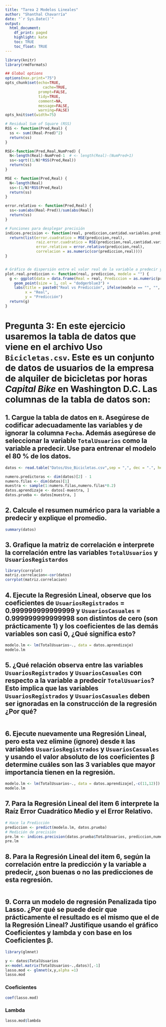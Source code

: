 ```yaml
---
title: "Tarea 2 Modelos Lineales"
author: "Shanthal Chavarría"
date: "`r Sys.Date()`"
output:
  html_document: 
    df_print: paged 
    highlight: kate
    toc: TRUE
    toc_float: TRUE
---
```



```r
library(knitr)
library(rmdformats)

## Global options
options(max.print="75")
opts_chunk$set(echo=TRUE,
	             cache=TRUE,
               prompt=FALSE,
               tidy=TRUE,
               comment=NA,
               message=FALSE,
               warning=FALSE)
opts_knit$set(width=75)

```

```r
# Residual Sum of Square (RSS)
RSS <- function(Pred,Real) {
  ss <- sum((Real-Pred)^2)
  return(ss)
}

RSE<-function(Pred,Real,NumPred) {
  N<-length(Real)-NumPred-1  # <- length(Real)-(NumPred+1)
  ss<-sqrt((1/N)*RSS(Pred,Real))
  return(ss)
}

MSE <- function(Pred,Real) {
  N<-length(Real)
  ss<-(1/N)*RSS(Pred,Real)
  return(ss)
}

error.relativo <- function(Pred,Real) {
  ss<-sum(abs(Real-Pred))/sum(abs(Real))
  return(ss)
}

# Funciones para desplegar precisión
indices.precision <- function(real, prediccion,cantidad.variables.predictoras) {
  return(list(error.cuadratico = MSE(prediccion,real),
              raiz.error.cuadratico = RSE(prediccion,real,cantidad.variables.predictoras),
              error.relativo = error.relativo(prediccion,real),
              correlacion = as.numeric(cor(prediccion,real))))
}


# Gráfico de dispersión entre el valor real de la variable a predecir y la predicción del modelo.
plot.real.prediccion <- function(real, prediccion, modelo = "") {
  g <- ggplot(data = data.frame(Real = real, Prediccion = as.numeric(prediccion)), mapping = aes(x = Real, y = Prediccion)) +
    geom_point(size = 1, col = "dodgerblue3") +
    labs(title = paste0("Real vs Predicción", ifelse(modelo == "", "", paste(", con", modelo))),
         x = "Real",
         y = "Predicción")
  return(g)
}

```


# Pregunta 3: En este ejercicio usaremos la tabla de datos que viene en el archivo Uso `Bicicletas.csv`. Este es un conjunto de datos de usuarios de la empresa de alquiler de bicicletas por horas *Capital Bike* en Washington D.C. Las columnas de la tabla de datos son:


## 1. Cargue la tabla de datos en `R`. Asegúrese de codificar adecuadamente las variables y de ignorar la columna `Fecha`. Además asegúrese de seleccionar la variable `TotalUsuarios` como la variable a predecir. Use para entrenar el modelo el 80 % de los datos.

```r

datos <- read.table("Datos/Uso_Bicicletas.csv",sep = ",", dec = ".", header = T)[,-1]

numero.predictoras <- dim(datos)[2] - 1
numero.filas <- dim(datos)[1]
muestra <- sample(1:numero.filas,numero.filas*0.2)
datos.aprendizaje <- datos[-muestra, ]
datos.prueba <- datos[muestra, ]

```

## 2. Calcule el resumen numérico para la variable a predecir y explique el promedio.

```r

summary(datos)

```
## 3. Grafique la matriz de correlación e interprete la correlación entre las variables `TotalUsuarios` y `UsuariosRegistardos`

```r
library(corrplot)
matriz.correlacion<-cor(datos)
corrplot(matriz.correlacion)
```

## 4. Ejecute la Regresión Lineal, observe que los coeficientes de `UsuariosRegistrados` = 0.999999999999999 y `UsuariosCasuales` = 0.999999999999998 son distintos de cero (son prácticamente 1) y los coeficientes de las demás variables son casi 0, ¿Qué significa esto?

```r
modelo.lm <- lm(TotalUsuarios~., data = datos.aprendizaje)
modelo.lm
```
## 5. ¿Qué relación observa entre las variables `UsuariosRegistrados` y `UsuariosCasuales` con respecto a la variable a predecir `TotalUsuarios`? Esto implica que las variables `UsuariosRegistrados` y `UsuariosCasuales` deben ser ignoradas en la construcción de la regresión ¿Por qué?

```r



```

## 6. Ejecute nuevamente una Regresión Lineal, pero esta vez elimine (ignore) desde `R` las variables `UsuariosRegistrados` y `UsuariosCasuales` y usando el valor absoluto de los coeficientes β determine cuáles son las 3 variables que mayor importancia tienen en la regresión.

```r
modelo.lm <- lm(TotalUsuarios~., data = datos.aprendizaje[,-c(11,12)])
modelo.lm
```
## 7. Para la Regresión Lineal del item 6 interprete la Raíz Error Cuadrático Medio y el Error Relativo.

```r
# Hace la Predicción
prediccion <- predict(modelo.lm, datos.prueba)
# Medición de precisión
pre.lm <- indices.precision(datos.prueba$TotalUsuarios, prediccion,numero.predictoras)
pre.lm
```

## 8. Para la Regresión Lineal del item 6, según la correlación entre la predicción y la variable a predecir, ¿son buenas o no las predicciones de esta regresión.

```r

```


## 9. Corra un modelo de regresión Penalizada tipo Lasso. ¿Por qué se puede decir que prácticamente el resultado es el mismo que el de la Regresión Lineal? Justifique usando el gráfico __Coeficientes__ y __lambda__ y con base en los __Coeficientes__ β.

```r
library(glmnet)

y <- datos$TotalUsuarios
x<-model.matrix(TotalUsuarios~.,datos)[,-1]
lasso.mod <- glmnet(x,y,alpha =1)
lasso.mod
```


### Coeficientes

```r
coef(lasso.mod)

```
### Lambda 

```r
lasso.mod$lambda
```

